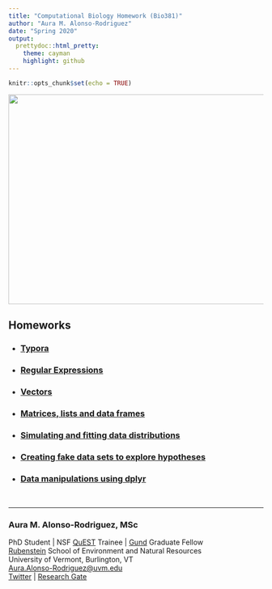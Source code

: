 ```yaml
---
title: "Computational Biology Homework (Bio381)"
author: "Aura M. Alonso-Rodriguez"
date: "Spring 2020"
output: 
  prettydoc::html_pretty:
    theme: cayman
    highlight: github
---
```


```r
knitr::opts_chunk$set(echo = TRUE)
```


<img src="20190928_124334.jpg" width="550" height="415" />


## Homeworks  
* ### [Typora](TyporaPractice.html)
* ### [Regular Expressions](Homework3.html)
* ### [Vectors](Homework4.html)
* ### [Matrices, lists and data frames](Homework5.html)
* ### [Simulating and fitting data distributions](Homework6.html)
* ### [Creating fake data sets to explore hypotheses](Homework7.html)
* ### [Data manipulations using dplyr](Homework8.html)

<br />

***

### Aura M. Alonso-Rodriguez, MSc  
PhD Student | NSF [QuEST](https://www.uvm.edu/quest) Trainee | [Gund](https://www.uvm.edu/gund) Graduate Fellow  
[Rubenstein](https://www.uvm.edu/rsenr) School of Environment and Natural Resources  
University of Vermont, Burlington, VT  
<Aura.Alonso-Rodriguez@uvm.edu>  
[Twitter](https://twitter.com/AuraAlonsoRodz) |
[Research Gate](https://www.researchgate.net/profile/Aura_Alonso-Rodriguez)  


